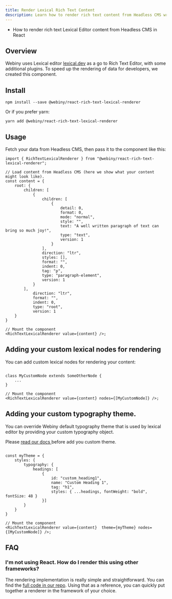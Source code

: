 ```yaml
---
title: Render Lexical Rich Text Content
description: Learn how to render rich text content from Headless CMS written with Lexical Editor.
---
```



<Alert type="success" title="What you'll learn">

  - How to render rich text Lexical Editor content from Headless CMS in React

</Alert>

## Overview

Webiny uses Lexical editor [lexical.dev](https://lexical.dev) as a go to Rich Text Editor, with some additional plugins. To speed up the rendering of data for developers, we created this component.

## Install

```
npm install --save @webiny/react-rich-text-lexical-renderer
```

Or if you prefer yarn:

```
yarn add @webiny/react-rich-text-lexical-renderer
```

## Usage

Fetch your data from Headless CMS, then pass it to the component like this:

```tsx
import { RichTextLexicalRenderer } from "@webiny/react-rich-text-lexical-renderer";

// Load content from Headless CMS (here we show what your content might look like).
const content = {
    root: {
        children: [
            {
                children: [
                    {
                        detail: 0,
                        format: 0,
                        mode: "normal",
                        style: "",
                        text: "A well written paragraph of text can bring so much joy!",
                        type: "text",
                        version: 1
                    }
                ],
                direction: "ltr",
                styles: [],
                format: "",
                indent: 0,
                tag: "p",
                type: "paragraph-element",
                version: 1
            }
        ],
            direction: "ltr",
            format: "",
            indent: 0,
            type: "root",
            version: 1
    }
}

// Mount the component
<RichTextLexicalRenderer value={content} />;
```

## Adding your custom lexical nodes for rendering

You can add custom lexical nodes for rendering your content:

```tsx

class MyCustomNode extends SomeOtherNode {
    ...
}

// Mount the component
<RichTextLexicalRenderer value={content} nodes={[MyCustomNode]} />;
```

## Adding your custom typography theme.

You can override Webiny default typography theme that is used by lexical editor by providing your custom typography object.

Please [ read our docs ](https://www.webiny.com/docs/page-builder/theming/theme-object) before add you custom theme.
```tsx

const myTheme = {
    styles: {
        typography: {
            headings: [
                {
                    id: "custom_heading1",
                    name: "Custom Heading 1",
                    tag: "h1",
                    styles: { ...headings, fontWeight: "bold", fontSize: 48 }
                }]
        }
    }
}

// Mount the component
<RichTextLexicalRenderer value={content}  theme={myTheme} nodes={[MyCustomNode]} />;
```

## FAQ

### I'm not using React. How do I render this using other frameworks?

The rendering implementation is really simple and straightforward. You can find the [full code in our repo](https://github.com/webiny/webiny-js/blob/next/packages/react-rich-text-lexical-renderer/src/index.tsx). Using that as a reference, you can quickly put together a renderer in the framework of your choice.

